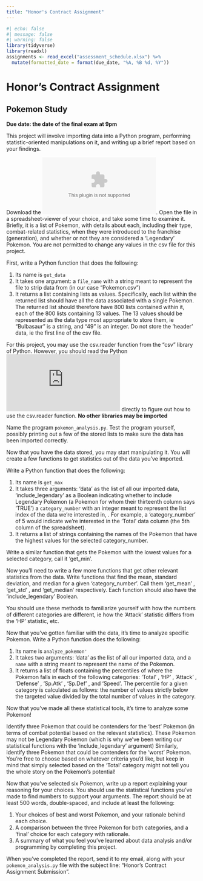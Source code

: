 ```yaml
---
title: "Honor's Contract Assignment"
---
```


```r
#| echo: false
#| message: false
#| warning: false
library(tidyverse)
library(readxl)
assignments <- read_excel("assessment_schedule.xlsx") %>% 
  mutate(formatted_date = format(due_date, "%A, %B %d, %Y"))
```


# Honor's Contract Assignment

## Pokemon Study

**Due date: the date of the final exam at 9pm**

This project will involve importing data into a Python program, performing statistic-oriented manipulations on it, and writing up a brief report based on your findings.

Download the ![Pokemon.csv file](Pokemon.csv). Open the file in a spreadsheet-viewer of your choice, and take some time to examine it. Briefly, it is a list of Pokemon, with details about each, including their type, combat-related statistics, when they were introduced to the franchise (generation), and whether or not they are considered a 'Legendary' Pokemon. You are not permitted to change any values in the csv file for this project.

First, write a Python function that does the following:

1.  Its name is `get_data`
2.  It takes one argument: a `file_name` with a string meant to represent the file to strip data from (in our case "Pokemon.csv")
3.  It returns a list containing lists as values. Specifically, each list within the returned list should have all the data associated with a single Pokemon. The returned list should therefore have 800 lists contained within it, each of the 800 lists containing 13 values. The 13 values should be represented as the data type most appropriate to store them, ie "Bulbasaur" is a string, and "49" is an integer. Do not store the 'header' data, ie the first line of the csv file.

For this project, you may use the csv.reader function from the "csv" library of Python. However, you should read the Python ![documentation](https://docs.python.org/3/library/csv.html) directly to figure out how to use the csv.reader function. **No other libraries may be imported**

Name the program `pokemon_analysis.py`. Test the program yourself, possibly printing out a few of the stored lists to make sure the data has been imported correctly.

Now that you have the data stored, you may start manipulating it. You will create a few functions to get statistics out of the data you've imported.

Write a Python function that does the following: 

1.  Its name is `get_max`
2.  It takes three arguments: 'data' as the list of all our imported data, 'include_legendary' as a Boolean indicating whether to include Legendary Pokemon (a Pokemon for whom their thirteenth column says 'TRUE') a `category_number` with an integer meant to represent the list index of the data we're interested in, . For example, a 'category_number' of 5 would indicate we're interested in the 'Total' data column (the 5th column of the spreadsheet).
3.  It returns a list of strings containing the names of the Pokemon that have the highest values for the selected category_number.

Write a similar function that gets the Pokemon with the lowest values for a selected category, call it 'get_min'.

Now you'll need to write a few more functions that get other relevant statistics from the data. Write functions that find the mean, standard deviation, and median for a given 'category_number'. Call them 'get_mean' , 'get_std' , and 'get_median' respectively. Each function should also have the 'include_legendary' Boolean.

You should use these methods to familiarize yourself with how the numbers of different categories are different, ie how the 'Attack' statistic differs from the 'HP' statistic, etc.

Now that you've gotten familiar with the data, it's time to analyze specific Pokemon. Write a Python function does the following:

1.  Its name is `analyze_pokemon'`
2.  It takes two arguments: 'data' as the list of all our imported data, and a `name` with a string meant to represent the name of the Pokemon.
3.  It returns a list of floats containing the percentiles of where the Pokemon falls in each of the following categories: 'Total' , 'HP' , 'Attack' , 'Defense' , 'Sp.Atk' , 'Sp.Def' , and 'Speed'. The percentile for a given category is calculated as follows: the number of values strictly below the targeted value divided by the total number of values in the category.

Now that you've made all these statistical tools, it's time to analyze some Pokemon!

Identify three Pokemon that could be contenders for the 'best' Pokemon (in terms of combat potential based on the relevant statistics). These Pokemon may not be Legendary Pokemon (which is why we've been writing our statistical functions with the 'include_legendary' argument) Similarly, identify three Pokemon that could be contenders for the 'worst' Pokemon. You're free to choose based on whatever criteria you'd like, but keep in mind that simply selected based on the 'Total' category might not tell you the whole story on the Pokemon's potential!

Now that you've selected six Pokemon, write up a report explaining your reasoning for your choices. You should use the statistical functions you've made to find numbers to support your arguments. The report should be at least 500 words, double-spaced, and include at least the following:

1. Your choices of best and worst Pokemon, and your rationale behind each choice.
2. A comparison between the three Pokemon for both categories, and a 'final' choice for each category with rationale.
3. A summary of what you feel you've learned about data analysis and/or programming by completing this project.

When you've completed the report, send it to my email, along with your `pokemon_analysis.py` file with the subject line: "Honor's Contract Assignment Submission".
